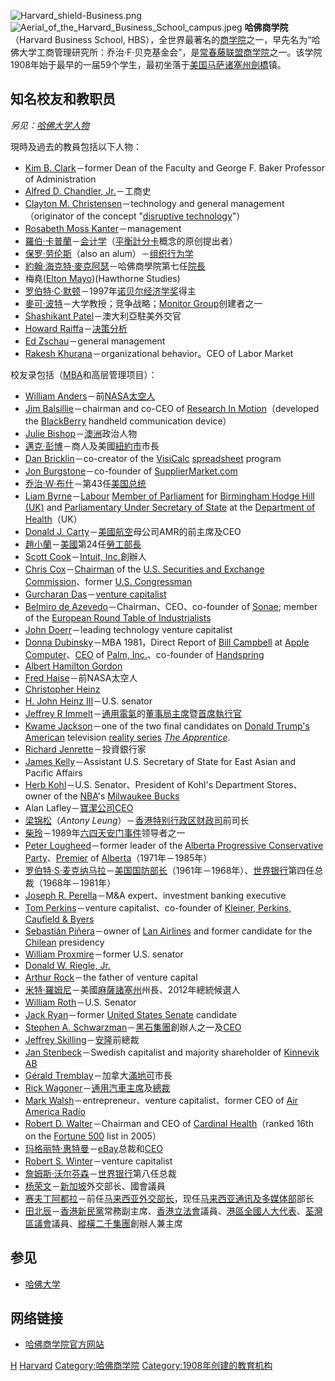 [[File:Harvard_shield-Business.png|thumb]]
[[Image:Aerial_of_the_Harvard_Business_School_campus.jpeg|thumb]]
'''哈佛商学院'''（Harvard Business School, HBS），全世界最著名的[[商学院|商学院]]之一，早先名为“哈佛大学工商管理研究所：乔治·F·贝克基金会”，是[[常春藤联盟|常春藤联盟]][[商学院|商学院]]之一。该学院1908年始于最早的一届59个学生，最初坐落于[[美国|美国]][[马萨诸塞州|马萨诸塞州]][[劍橋_(麻薩諸塞州)|劍橋]]镇。

== 知名校友和教职员 ==
''另见：[[哈佛大学人物|哈佛大学人物]]''


現時及過去的教員包括以下人物：
* [[Kim_B._Clark|Kim B. Clark]]－former Dean of the Faculty and George F. Baker Professor of Administration
* [[Alfred_D._Chandler,_Jr.|Alfred D. Chandler, Jr.]]－工商史
* [[Clayton_M._Christensen|Clayton M. Christensen]]－technology and general management（originator of the concept "[[disruptive_technology|disruptive technology]]"）
* [[Rosabeth_Moss_Kanter|Rosabeth Moss Kanter]]－management
* [[羅伯·卡普蘭|羅伯·卡普蘭]]－[[会计学|会计学]]（[[平衡計分卡|平衡計分卡]]概念的原创提出者）
* [[保罗·劳伦斯|保罗·劳伦斯]]（also an alum）－[[组织行为学|组织行为学]]
* [[約翰·海克特·麥克阿瑟|約翰·海克特·麥克阿瑟]]－哈佛商學院第七任[[院長|院長]]
* 梅堯([[Elton_Mayo|Elton Mayo]])(Hawthorne Studies)
* [[罗伯特·C·默顿|罗伯特·C·默顿]]－1997年[[诺贝尔经济学奖|诺贝尔经济学奖]]得主
* [[麥可·波特|麥可·波特]]－大学教授；竞争战略；[[Monitor_Group|Monitor Group]]创建者之一
* [[Shashikant_Patel|Shashikant Patel]]－澳大利亞駐美外交官
* [[Howard_Raiffa|Howard Raiffa]]－[[决策分析|决策分析]]
* [[Ed_Zschau|Ed Zschau]]－general management
* [[Rakesh_Khurana|Rakesh Khurana]]－organizational behavior。CEO of Labor Market

校友录包括（[[MBA|MBA]]和高层管理项目）：
* [[William_Anders|William Anders]]－前[[NASA|NASA]][[太空人|太空人]]
* [[Jim_Balsillie|Jim Balsillie]]－chairman and co-CEO of [[Research_In_Motion|Research In Motion]]（developed the [[BlackBerry|BlackBerry]] handheld communication device）
* [[Julie_Bishop|Julie Bishop]]－[[澳洲|澳洲]]政治人物
* [[邁克·彭博|邁克·彭博]]－商人及美國[[紐約市|紐約市]]市長
* [[Dan_Bricklin|Dan Bricklin]]－co-creator of the [[VisiCalc|VisiCalc]] [[spreadsheet|spreadsheet]] program
* [[Jon_Burgstone|Jon Burgstone]]－co-founder of [[SupplierMarket.com|SupplierMarket.com]]
* [[乔治·W·布什|乔治·W·布什]]－第43任[[美国总统|美国总统]]
* [[Liam_Byrne|Liam Byrne]]－[[Labour_Party_(UK)|Labour]] [[Member_of_Parliament|Member of Parliament]] for [[Birmingham_Hodge_Hill_(UK_Parliament_constituency)|Birmingham Hodge Hill (UK)]] and [[Parliamentary_Under_Secretary_of_State|Parliamentary Under Secretary of State]] at the [[Department_of_Health|Department of Health]]（UK）
* [[Donald_J._Carty|Donald J. Carty]]－[[美國航空|美國航空]]母公司AMR的前主席及CEO
* [[趙小蘭|趙小蘭]]－[[美國|美國]]第24任[[美國勞工部|勞工部長]]
* [[Scott_Cook|Scott Cook]]－[[Intuit,_Inc.|Intuit, Inc.]]創辦人
* [[Chris_Cox|Chris Cox]]－[[Chairman|Chairman]] of the [[U.S._Securities_and_Exchange_Commission|U.S. Securities and Exchange Commission]]、former [[United_States_House_of_Representatives|U.S. Congressman]]
* [[Gurcharan_Das|Gurcharan Das]]－[[venture_capitalist|venture capitalist]]
* [[Belmiro_de_Azevedo|Belmiro de Azevedo]]－Chairman、CEO、co-founder of [[Sonae|Sonae]]; member of the [[European_Round_Table_of_Industrialists|European Round Table of Industrialists]]
* [[John_Doerr|John Doerr]]－leading technology venture capitalist
* [[Donna_Dubinsky|Donna Dubinsky]]－MBA 1981，Direct Report of [[Bill_Campbell_(CEO)|Bill Campbell]] at [[Apple_Computer|Apple Computer]]、[[CEO|CEO]] of [[Palm,_Inc.|Palm, Inc.]]、co-founder of [[Handspring|Handspring]]
* [[Albert_Hamilton_Gordon|Albert Hamilton Gordon]]
* [[Fred_Haise|Fred Haise]]－前NASA太空人
* [[Christopher_Heinz|Christopher Heinz]]
* [[H._John_Heinz_III|H. John Heinz III]]－U.S. senator
* [[Jeffrey_R_Immelt|Jeffrey R Immelt]]－[[通用電氣|通用電氣]]的[[董事局主席|董事局主席]]暨[[首席執行官|首席執行官]]
* [[Kwame_Jackson|Kwame Jackson]]－one of the two final candidates on [[Donald_Trump|Donald Trump's]] [[United_States|American]] television [[reality_series|reality series]] ''[[The_Apprentice|The Apprentice]]''. 
* [[Richard_Jenrette|Richard Jenrette]]－投資銀行家
* [[James_A._Kelly|James Kelly]]－Assistant U.S. Secretary of State for East Asian and Pacific Affairs
* [[Herb_Kohl|Herb Kohl]]－U.S. Senator、President of Kohl's Department Stores、owner of the [[National_Basketball_Association|NBA]]'s [[Milwaukee_Bucks|Milwaukee Bucks]]
* Alan Lafley－[[寶潔公司|寶潔公司]]CEO
* [[梁锦松|梁锦松]]（''Antony Leung''）－[[香港特别行政区|香港特别行政区]][[香港财政司|财政司]]前司长
* [[柴玲|柴玲]]－1989年[[六四事件|六四天安门事件]]领导者之一
* [[Peter_Lougheed|Peter Lougheed]]－former leader of the [[Alberta_Progressive_Conservative_Party|Alberta Progressive Conservative Party]]、[[Premier|Premier]] of [[Alberta|Alberta]]（1971年－1985年）
* [[罗伯特·S·麦克纳马拉|罗伯特·S·麦克纳马拉]]－[[美国国防部长|美国国防部长]]（1961年－1968年）、[[世界银行|世界银行]]第四任总裁（1968年－1981年）
* [[Joseph_R._Perella|Joseph R. Perella]]－M&A expert、investment banking executive
* [[Tom_Perkins|Tom Perkins]]－venture capitalist、co-founder of [[Kleiner,_Perkins,_Caufield_&_Byers|Kleiner, Perkins, Caufield & Byers]]
* [[Sebastián_Piñera|Sebastián Piñera]]－owner of [[LAN_(airline)|Lan Airlines]] and former candidate for the [[Chile|Chile]]an presidency
* [[William_Proxmire|William Proxmire]]－former U.S. senator
* [[Donald_W._Riegle,_Jr.|Donald W. Riegle, Jr.]]
* [[Arthur_Rock|Arthur Rock]]－the father of venture capital
* [[米特·羅姆尼|米特·羅姆尼]]－美國[[麻薩諸塞州|麻薩諸塞州]]州長、2012年總統候選人
* [[William_Roth|William Roth]]－U.S. Senator
* [[Jack_Ryan_(Senate_candidate)|Jack Ryan]]－former [[United_States_Senate|United States Senate]] candidate
* [[Stephen_A._Schwarzman|Stephen A. Schwarzman]]－[[黑石集團|黑石集團]]創辦人之一及[[CEO|CEO]]
* [[Jeffrey_Skilling|Jeffrey Skilling]]－[[安隆公司|安隆]]前總裁
* [[Jan_Stenbeck|Jan Stenbeck]]－Swedish capitalist and majority shareholder of [[Kinnevik_AB|Kinnevik AB]]
* [[Gérald_Tremblay|Gérald Tremblay]]－加拿大[[滿地可|滿地可]]市長
* [[Rick_Wagoner|Rick Wagoner]]－[[通用汽車公司|通用汽車]][[主席|主席]]及[[總裁|總裁]]
* [[Mark_Walsh|Mark Walsh]]－entrepreneur、venture capitalist、former CEO of [[Air_America_Radio|Air America Radio]]
* [[Robert_D._Walter|Robert D. Walter]]－Chairman and CEO of [[Cardinal_Health|Cardinal Health]]（ranked 16th on the [[Fortune_500|Fortune 500]] list in 2005）
* [[玛格丽特·惠特曼|玛格丽特·惠特曼]]－[[eBay|eBay]]总裁和[[CEO|CEO]]
* [[Robert_S._Winter|Robert S. Winter]]－venture capitalist
* [[詹姆斯·沃尔芬森|詹姆斯·沃尔芬森]]－[[世界银行|世界银行]]第八任总裁
* [[杨荣文|杨荣文]]－[[新加坡|新加坡]]外交部长、國會議員
*[[赛夫丁阿都拉|赛夫丁阿都拉]]－前任[[马来西亚|马来西亚]][[马来西亚外交部|外交部长]]，现任[[马来西亚|马来西亚]][[马来西亚通讯及多媒体部|通讯及多媒体部]]部长
* [[田北辰|田北辰]]－[[香港新民黨|香港新民黨]]常務副主席、[[香港立法會|香港立法會]]議員、[[港區全國人大代表|港區全國人大代表]]、[[荃灣區議會|荃灣區議會]]議員、[[縱橫二千集團|縱橫二千集團]]創辦人兼主席

== 参见 ==
* [[哈佛大学|哈佛大学]]

== 网络链接 ==
* [http://www.hbs.edu 哈佛商学院官方网站]{{Wayback|url=http://www.hbs.edu/ |date=20170125123219 }}

{{哈佛大学}}
{{常春藤盟校商学院}}

[[Category:哈佛大学|H]]
[[Category:美國商學院|Harvard]]
[[Category:哈佛商学院|Category:哈佛商学院]]
[[Category:1908年创建的教育机构|Category:1908年创建的教育机构]]